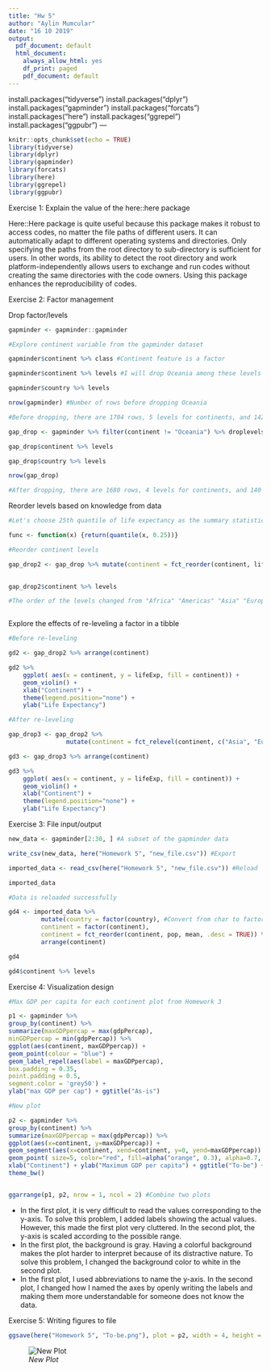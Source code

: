 ---
title: "Hw 5"
author: "Aylin Mumcular"
date: "16 10 2019"
output:
  pdf_document: default
  html_document:
    always_allow_html: yes
    df_print: paged
    pdf_document: default
---
install.packages("tidyverse")
install.packages("dplyr")
install.packages("gapminder")
install.packages("forcats")
install.packages("here")
install.packages("ggrepel")
install.packages("ggpubr")
---

```{r setup, message = FALSE, warning = FALSE, include=FALSE}
knitr::opts_chunk$set(echo = TRUE)
library(tidyverse)
library(dplyr)
library(gapminder)
library(forcats)
library(here)
library(ggrepel)
library(ggpubr)
```

Exercise 1: Explain the value of the here::here package

Here::Here package is quite useful because this package makes it robust to access codes, no matter the file paths of different users. It can automatically adapt to different operating systems and directories. Only specifying the paths from the root directory to sub-directory is sufficient for users. In other words, its ability to detect the root directory and work platform-independently allows users to exchange and run codes without creating the same directories with the code owners. Using this package enhances the reproducibility of codes. 

Exercise 2: Factor management

Drop factor/levels

```{r}

gapminder <- gapminder::gapminder

#Explore continent variable from the gapminder dataset

gapminder$continent %>% class #Continent feature is a factor

gapminder$continent %>% levels #I will drop Oceania among these levels

gapminder$country %>% levels

nrow(gapminder) #Number of rows before dropping Oceania

#Before dropping, there are 1704 rows, 5 levels for continents, and 142 levels of countries

gap_drop <- gapminder %>% filter(continent != "Oceania") %>% droplevels

gap_drop$continent %>% levels

gap_drop$country %>% levels

nrow(gap_drop)

#After dropping, there are 1680 rows, 4 levels for continents, and 140 levels of countries

```

Reorder levels based on knowledge from data

```{r}

#Let's choose 25th quantile of life expectancy as the summary statistics for reordering

func <- function(x) {return(quantile(x, 0.25))}

#Reorder continent levels  

gap_drop2 <- gap_drop %>% mutate(continent = fct_reorder(continent, lifeExp, func, .desc = TRUE))
  

gap_drop2$continent %>% levels

#The order of the levels changed from "Africa" "Americas" "Asia" "Europe" to "Europe" "Americas" "Asia" "Africa"    



```

Explore the effects of re-leveling a factor in a tibble

```{r}

#Before re-leveling

gd2 <- gap_drop2 %>% arrange(continent) 

gd2 %>%
    ggplot( aes(x = continent, y = lifeExp, fill = continent)) + 
    geom_violin() +
    xlab("Continent") +
    theme(legend.position="none") +
    ylab("Life Expectancy")

#After re-leveling

gap_drop3 <- gap_drop2 %>% 
                mutate(continent = fct_relevel(continent, c("Asia", "Europe", "Africa", "Americas")))

gd3 <- gap_drop3 %>% arrange(continent) 

gd3 %>%
    ggplot( aes(x = continent, y = lifeExp, fill = continent)) + 
    geom_violin() +
    xlab("Continent") +
    theme(legend.position="none") +
    ylab("Life Expectancy")

```

Exercise 3: File input/output

```{r}

new_data <- gapminder[2:30, ] #A subset of the gapminder data

write_csv(new_data, here("Homework 5", "new_file.csv")) #Export

imported_data <- read_csv(here("Homework 5", "new_file.csv")) #Reload

imported_data 

#Data is reloaded successfully

gd4 <- imported_data %>%
         mutate(country = factor(country), #Convert from char to factor
         continent = factor(continent),
         continent = fct_reorder(continent, pop, mean, .desc = TRUE)) %>%
         arrange(continent)

gd4

gd4$continent %>% levels

```

Exercise 4: Visualization design

```{r}

#Max GDP per capita for each continent plot from Homework 3

p1 <- gapminder %>%
group_by(continent) %>%
summarize(maxGDPpercap = max(gdpPercap),
minGDPpercap = min(gdpPercap)) %>%
ggplot(aes(continent, maxGDPpercap)) +
geom_point(colour = "blue") +
geom_label_repel(aes(label = maxGDPpercap),
box.padding = 0.35,
point.padding = 0.5,
segment.color = 'grey50') +
ylab("max GDP per cap") + ggtitle("As-is")

#New plot

p2 <- gapminder %>%
group_by(continent) %>%
summarize(maxGDPpercap = max(gdpPercap)) %>%
ggplot(aes(x=continent, y=maxGDPpercap)) +
geom_segment(aes(x=continent, xend=continent, y=0, yend=maxGDPpercap)) +
geom_point( size=5, color="red", fill=alpha("orange", 0.3), alpha=0.7, shape=21, stroke=2)+
xlab("Continent") + ylab("Maximum GDP per capita") + ggtitle("To-be") +
theme_bw()


ggarrange(p1, p2, nrow = 1, ncol = 2) #Combine two plots


```

- In the first plot, it is very difficult to read the values corresponding to the y-axis. To solve this problem, I added labels showing the actual values. However, this made the first plot very cluttered. In the second plot, the y-axis is scaled according to the possible range.
- In the first plot, the background is gray. Having a colorful background makes the plot harder to interpret because of its distractive nature. To solve this problem, I changed the background color to white in the second plot.
- In the first plot, I used abbreviations to name the y-axis. In the second plot, I changed how I named the axes by openly writing the labels and making them more understandable for someone does not know the data.


Exercise 5: Writing figures to file

```{r}

ggsave(here("Homework 5", "To-be.png"), plot = p2, width = 4, height = 4) #Save the new plot as png

```

![*New Plot*](./To-be.png)

